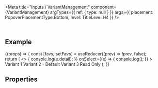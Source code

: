 
<Meta
  title="Inputs / VariantManagement"
  component={VariantManagement}
  argTypes={{
    ref: {
      type: null
    }
  }}
  args={{
    placement: PopoverPlacementType.Bottom,
    level: TitleLevel.H4
  }}
/>

<DocsHeader />

<br />

## Example

<Canvas>
  <Story name="Default">
    {(props) => {
      const [favs, setFavs] = useReducer((prev) => !prev, false);
      return (
        <>
          <VariantManagement
            {...props}
            closeOnItemSelect={false}
            onSaveAs={(e) => {
              console.log(e.detail);
            }}
            onSelect={(e) => {
              console.log();
            }}
          >
            <VariantItem labelReadOnly favorite={favs} data-test={'Hello there'} selected>
              Variant 1
            </VariantItem>
            <VariantItem isDefault author="Guybrush Threepwood" favorite>
              Variant 2 - Default
            </VariantItem>
            <VariantItem author="LeChuck" global applyAutomatically>
              Variant 3
            </VariantItem>
            <VariantItem author="LeChuck" readOnly>
              Read Only
            </VariantItem>
          </VariantManagement>
        </>
      );
    }}
  </Story>
</Canvas>

## Properties

<ArgsTable story="." />
